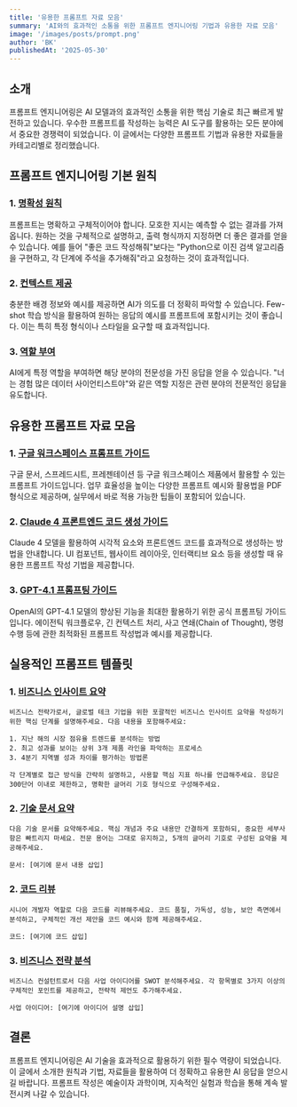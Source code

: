 ```yaml
---
title: '유용한 프롬프트 자료 모음'
summary: 'AI와의 효과적인 소통을 위한 프롬프트 엔지니어링 기법과 유용한 자료 모음'
image: '/images/posts/prompt.png'
author: 'BK'
publishedAt: '2025-05-30'
---
```


## 소개

프롬프트 엔지니어링은 AI 모델과의 효과적인 소통을 위한 핵심 기술로 최근 빠르게 발전하고 있습니다. 우수한 프롬프트를 작성하는 능력은 AI 도구를 활용하는 모든 분야에서 중요한 경쟁력이 되었습니다. 이 글에서는 다양한 프롬프트 기법과 유용한 자료들을 카테고리별로 정리했습니다.

## 프롬프트 엔지니어링 기본 원칙

### 1. [명확성 원칙](https://www.promptingguide.ai/introduction/basics)

프롬프트는 명확하고 구체적이어야 합니다. 모호한 지시는 예측할 수 없는 결과를 가져옵니다. 원하는 것을 구체적으로 설명하고, 출력 형식까지 지정하면 더 좋은 결과를 얻을 수 있습니다. 예를 들어 "좋은 코드 작성해줘"보다는 "Python으로 이진 검색 알고리즘을 구현하고, 각 단계에 주석을 추가해줘"라고 요청하는 것이 효과적입니다.

### 2. [컨텍스트 제공](https://learnprompting.org/docs/basics/few_shot)

충분한 배경 정보와 예시를 제공하면 AI가 의도를 더 정확히 파악할 수 있습니다. Few-shot 학습 방식을 활용하여 원하는 응답의 예시를 프롬프트에 포함시키는 것이 좋습니다. 이는 특히 특정 형식이나 스타일을 요구할 때 효과적입니다.

### 3. [역할 부여](https://www.promptingguide.ai/techniques/role)

AI에게 특정 역할을 부여하면 해당 분야의 전문성을 가진 응답을 얻을 수 있습니다. "너는 경험 많은 데이터 사이언티스트야"와 같은 역할 지정은 관련 분야의 전문적인 응답을 유도합니다.

## 유용한 프롬프트 자료 모음

### 1. [구글 워크스페이스 프롬프트 가이드](https://drive.google.com/file/d/1r5yAJSUzgvthHpsKS3X5XNW3cDGYztNr/view?usp=sharing)

구글 문서, 스프레드시트, 프레젠테이션 등 구글 워크스페이스 제품에서 활용할 수 있는 프롬프트 가이드입니다. 업무 효율성을 높이는 다양한 프롬프트 예시와 활용법을 PDF 형식으로 제공하며, 실무에서 바로 적용 가능한 팁들이 포함되어 있습니다.

### 2. [Claude 4 프론트엔드 코드 생성 가이드](https://docs.anthropic.com/en/docs/build-with-claude/prompt-engineering/claude-4-best-practices#enhance-visual-and-frontend-code-generation)

Claude 4 모델을 활용하여 시각적 요소와 프론트엔드 코드를 효과적으로 생성하는 방법을 안내합니다. UI 컴포넌트, 웹사이트 레이아웃, 인터랙티브 요소 등을 생성할 때 유용한 프롬프트 작성 기법을 제공합니다.

### 3. [GPT-4.1 프롬프팅 가이드](https://cookbook.openai.com/examples/gpt4-1_prompting_guide)

OpenAI의 GPT-4.1 모델의 향상된 기능을 최대한 활용하기 위한 공식 프롬프팅 가이드입니다. 에이전틱 워크플로우, 긴 컨텍스트 처리, 사고 연쇄(Chain of Thought), 명령 수행 등에 관한 최적화된 프롬프트 작성법과 예시를 제공합니다.


## 실용적인 프롬프트 템플릿

### 1. [비즈니스 인사이트 요약](https://github.com/f/awesome-chatgpt-prompts#act-as-a-business-strategist)

```
비즈니스 전략가로서, 글로벌 테크 기업을 위한 포괄적인 비즈니스 인사이트 요약을 작성하기 위한 핵심 단계를 설명해주세요. 다음 내용을 포함해주세요:

1. 지난 해의 시장 점유율 트렌드를 분석하는 방법
2. 최고 성과를 보이는 상위 3개 제품 라인을 파악하는 프로세스
3. 4분기 지역별 성과 차이를 평가하는 방법론

각 단계별로 접근 방식을 간략히 설명하고, 사용할 핵심 지표 하나를 언급해주세요. 응답은 300단어 이내로 제한하고, 명확한 글머리 기호 형식으로 구성해주세요.
```

### 2. [기술 문서 요약](https://github.com/f/awesome-chatgpt-prompts#act-as-a-technical-writer)

```
다음 기술 문서를 요약해주세요. 핵심 개념과 주요 내용만 간결하게 포함하되, 중요한 세부사항은 빠트리지 마세요. 전문 용어는 그대로 유지하고, 5개의 글머리 기호로 구성된 요약을 제공해주세요.

문서: [여기에 문서 내용 삽입]
```

### 2. [코드 리뷰](https://github.com/f/awesome-chatgpt-prompts#act-as-a-senior-developer)

```
시니어 개발자 역할로 다음 코드를 리뷰해주세요. 코드 품질, 가독성, 성능, 보안 측면에서 분석하고, 구체적인 개선 제안을 코드 예시와 함께 제공해주세요.

코드: [여기에 코드 삽입]
```

### 3. [비즈니스 전략 분석](https://github.com/f/awesome-chatgpt-prompts#act-as-a-business-consultant)

```
비즈니스 컨설턴트로서 다음 사업 아이디어를 SWOT 분석해주세요. 각 항목별로 3가지 이상의 구체적인 포인트를 제공하고, 전략적 제언도 추가해주세요.

사업 아이디어: [여기에 아이디어 설명 삽입]
```

## 결론

프롬프트 엔지니어링은 AI 기술을 효과적으로 활용하기 위한 필수 역량이 되었습니다. 이 글에서 소개한 원칙과 기법, 자료들을 활용하여 더 정확하고 유용한 AI 응답을 얻으시길 바랍니다. 프롬프트 작성은 예술이자 과학이며, 지속적인 실험과 학습을 통해 계속 발전시켜 나갈 수 있습니다.
